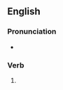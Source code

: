 ==English==

===Pronunciation===
* {{IPA|/əˈskɹaɪbɪŋ/|lang=en}}

===Verb===
{{head|en|verb form}}

# {{present participle of|ascribe|lang=en|nocat=1}}